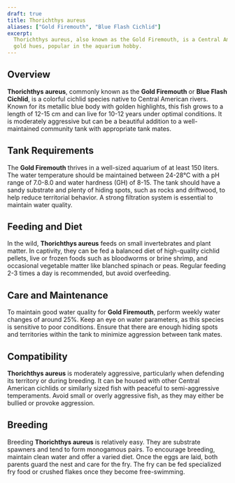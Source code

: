 ```yaml
---
draft: true
title: Thorichthys aureus
aliases: ["Gold Firemouth", "Blue Flash Cichlid"]
excerpt:
  Thorichthys aureus, also known as the Gold Firemouth, is a Central American cichlid with striking metallic blue and
  gold hues, popular in the aquarium hobby.
---
```


## Overview

**Thorichthys aureus**, commonly known as the **Gold Firemouth** or **Blue Flash Cichlid**, is a colorful cichlid
species native to Central American rivers. Known for its metallic blue body with golden highlights, this fish grows to a
length of 12-15 cm and can live for 10-12 years under optimal conditions. It is moderately aggressive but can be a
beautiful addition to a well-maintained community tank with appropriate tank mates.

## Tank Requirements

The **Gold Firemouth** thrives in a well-sized aquarium of at least 150 liters. The water temperature should be
maintained between 24-28°C with a pH range of 7.0-8.0 and water hardness (GH) of 8-15. The tank should have a sandy
substrate and plenty of hiding spots, such as rocks and driftwood, to help reduce territorial behavior. A strong
filtration system is essential to maintain water quality.

## Feeding and Diet

In the wild, **Thorichthys aureus** feeds on small invertebrates and plant matter. In captivity, they can be fed a
balanced diet of high-quality cichlid pellets, live or frozen foods such as bloodworms or brine shrimp, and occasional
vegetable matter like blanched spinach or peas. Regular feeding 2-3 times a day is recommended, but avoid overfeeding.

## Care and Maintenance

To maintain good water quality for **Gold Firemouth**, perform weekly water changes of around 25%. Keep an eye on water
parameters, as this species is sensitive to poor conditions. Ensure that there are enough hiding spots and territories
within the tank to minimize aggression between tank mates.

## Compatibility

**Thorichthys aureus** is moderately aggressive, particularly when defending its territory or during breeding. It can be
housed with other Central American cichlids or similarly sized fish with peaceful to semi-aggressive temperaments. Avoid
small or overly aggressive fish, as they may either be bullied or provoke aggression.

## Breeding

Breeding **Thorichthys aureus** is relatively easy. They are substrate spawners and tend to form monogamous pairs. To
encourage breeding, maintain clean water and offer a varied diet. Once the eggs are laid, both parents guard the nest
and care for the fry. The fry can be fed specialized fry food or crushed flakes once they become free-swimming.
